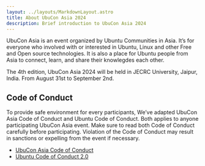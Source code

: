 ```yaml
---
layout: ../layouts/MarkdownLayout.astro
title: About UbuCon Asia 2024
description: Brief introduction to UbuCon Asia 2024
---
```

UbuCon Asia is an event organized by Ubuntu Communities in Asia. It’s for everyone who involved with or interested in Ubuntu, Linux and other Free and Open source technologies. It is also a place for Ubuntu people from Asia to connect, learn, and share their knowlegdes each other.

The 4th edition, UbuCon Asia 2024 will be held in JECRC University, Jaipur, India. From August 31st to September 2nd.

## Code of Conduct
To provide safe environment for every participants, We’ve adapted UbuCon Asia Code of Conduct and Ubuntu Code of Conduct. Both applies to anyone participating UbuCon Asia event. Make sure to read both Code of Conduct carefully before participating. Violation of the Code of Conduct may result in sanctions or expelling from the event if necessary.

- [UbuCon Asia Code of Conduct](https://github.com/ubucon-asia/CodeOfConduct/blob/main/UbuconAsiaCodeOfConduct.md)
- [Ubuntu Code of Conduct 2.0](https://ubuntu.com/community/ethos/code-of-conduct)
